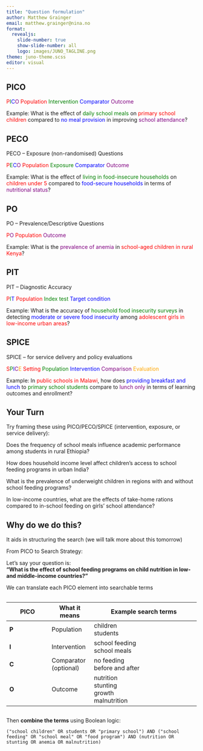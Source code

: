 ```yaml
---
title: "Question formulation"
author: Matthew Grainger
email: matthew.grainger@nina.no
format:
  revealjs:
    slide-number: true
    show-slide-number: all
    logo: images/JUNO_TAGLINE.png
theme: juno-theme.scss
editor: visual
---
```


## PICO

[P]{style="color:red;"}[I]{style="color:green;"}[C]{style="color:blue;"}[O]{style="color:purple;"} [Population]{style="color:red;"} [Intervention]{style="color:green;"} [Comparator]{style="color:blue;"} [Outcome]{style="color:purple;"}

Example: What is the effect of [daily school meals]{style="color:green;"} on [primary school children]{style="color:red;"} compared to [no meal provision]{style="color:blue;"} in improving [school attendance]{style="color:purple;"}?

## PECO

PECO – Exposure (non-randomised) Questions

[P]{style="color:red;"}[E]{style="color:green;"}[C]{style="color:blue;"}[O]{style="color:purple;"} [Population]{style="color:red;"} [Exposure]{style="color:green;"} [Comparator]{style="color:blue;"} [Outcome]{style="color:purple;"}

Example: What is the effect of [living in food-insecure households]{style="color:green;"} on [children under 5]{style="color:red;"} compared to [food-secure households]{style="color:blue;"} in terms of [nutritional status]{style="color:purple;"}?

## PO

PO – Prevalence/Descriptive Questions

[P]{style="color:red;"}[O]{style="color:purple;"} [Population]{style="color:red;"} [Outcome]{style="color:purple;"}

Example: What is the [prevalence of anemia]{style="color:purple;"} in [school-aged children in rural Kenya]{style="color:red;"}?

## PIT

PIT – Diagnostic Accuracy

[P]{style="color:red;"}[I]{style="color:green;"}[T]{style="color:blue;"} [Population]{style="color:red;"} [Index test]{style="color:green;"} [Target condition]{style="color:blue;"}

Example: What is the accuracy of [household food insecurity surveys]{style="color:green;"} in detecting [moderate or severe food insecurity]{style="color:blue;"} among [adolescent girls in low-income urban areas]{style="color:red;"}?

## SPICE

SPICE – for service delivery and policy evaluations

[S]{style="color:red;"}[P]{style="color:green;"}[I]{style="color:blue;"}[C]{style="color:purple;"}[E]{style="color:orange;"} [Setting]{style="color:red;"} [Population]{style="color:green;"} [Intervention]{style="color:blue;"} [Comparison]{style="color:purple;"} [Evaluation]{style="color:orange;"}

Example: In [public schools in Malawi]{style="color:red;"}, how does [providing breakfast and lunch]{style="color:blue;"} to [primary school students]{style="color:green;"} compare to [lunch only]{style="color:purple;"} in terms of [learning outcomes and enrollment]{style="\"color:orange;"}?

## Your Turn

Try framing these using PICO/PECO/SPICE (intervention, exposure, or service delivery):

Does the frequency of school meals influence academic performance among students in rural Ethiopia?

How does household income level affect children's access to school feeding programs in urban India?

What is the prevalence of underweight children in regions with and without school feeding programs?

In low-income countries, what are the effects of take-home rations compared to in-school feeding on girls’ school attendance?

## Why do we do this?

It aids in structuring the search (we will talk more about this tomorrow)

From PICO to Search Strategy:

Let’s say your question is:\
**“What is the effect of school feeding programs on child nutrition in low- and middle-income countries?”**

We can translate each PICO element into searchable terms

## 

| **PICO** | **What it means** | **Example search terms** |
|----------------|----------------|----------------------------------------|
| **P** | Population | children<br>students |
| **I** | Intervention | school feeding<br>school meals<br> |
| **C** | Comparator (optional) | no feeding<br>before and after<br> |
| **O** | Outcome | nutrition<br>stunting<br>growth<br>malnutrition |

## 

Then **combine the terms** using Boolean logic:

`("school children" OR students OR "primary school") AND ("school feeding" OR "school meal" OR "food program") AND (nutrition OR stunting OR anemia OR malnutrition)`
